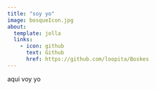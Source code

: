 ```yaml
---
title: "soy yo"
image: bosqueIcon.jpg
about:
  template: jolla
  links:
    - icon: github
      text: Github
      href: https://github.com/loopita/Boskes
---
```


aqui voy yo
<!--mi ronco pecho-->
